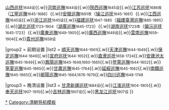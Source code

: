 {{Navbox
|name = 清朝巡撫
|title = [[清朝]][[巡撫]]
|state = {{{state<includeonly>|collapsed</includeonly>}}}

|group1 = 十五省巡抚
|list1 = [[山東巡撫]]<span style="font-size:smaller;">1644设</span>{{.w}}[[山西巡抚]]<span style="font-size:smaller;">1644设</span>{{.w}}[[河南巡撫]]<span style="font-size:smaller;">1644设</span>{{.w}}[[陝西巡撫]]<span style="font-size:smaller;">1645设</span>{{.w}}[[江苏巡抚]]<span style="font-size:smaller;">1686改</span>（[[江苏巡抚|江寧巡撫]]<span style="font-size:smaller;">1645-1686</span>）{{.w}}[[安徽巡撫衙門|安徽巡撫]]<span style="font-size:smaller;">1661改</span>（[[操江巡抚]]<span style="font-size:smaller;">1645-1661</span>）{{.w}}[[江西巡撫]]<span style="font-size:smaller;">1645设</span>{{.w}}[[浙江巡抚]]<span style="font-size:smaller;">1645设</span>{{.w}}[[福建巡抚]]<span style="font-size:smaller;">1647-1885</span>（[[福建臺灣巡撫]]<span style="font-size:smaller;">1885-1895</span>）{{.w}}[[湖北巡抚]]<span style="font-size:smaller;">1723-1904</span>（[[湖廣巡撫]]<span style="font-size:smaller;">1645-1723</span>）{{.w}}[[湖南巡抚]]<span style="font-size:smaller;">1723改</span>（[[偏沅巡抚]]<span style="font-size:smaller;">1645-1723</span>）{{.w}}[[廣東巡撫]]<span style="font-size:smaller;">1649-1905</span>{{.w}}[[廣西巡撫]]<span style="font-size:smaller;">1649设</span>{{.w}}[[雲南巡撫]]<span style="font-size:smaller;">1659-1904</span>{{.w}}[[貴州巡撫]]<span style="font-size:smaller;">1658设</span>

|group2 = 前期设置
|list2 = [[順天巡撫]]<span style="font-size:smaller;">1644-1661</span>{{.w}}[[天津巡撫]]<span style="font-size:smaller;">1644-1649</span>{{.w}}[[保定巡撫]]<span style="font-size:smaller;">1644-1649</span>{{.w}}[[宣府巡抚]]<span style="font-size:smaller;">1644-1652</span>{{.w}}[[直隶巡抚]]<span style="font-size:smaller;">1658-1724</span>{{.w}}[[鳳廬巡撫|安廬池太巡撫]]<span style="font-size:smaller;">1645-1649</span>{{.w}}[[鳳陽巡撫]]<span style="font-size:smaller;">1645-1649,1660-1665</span>{{.w}}[[登萊巡撫]]<span style="font-size:smaller;">1644-1652</span>{{.w}}[[寧夏巡撫]]<span style="font-size:smaller;">1645-1665</span>{{.w}}[[甘肅巡撫]]<span style="font-size:smaller;">1645-1764</span>{{.w}}[[延綏巡撫]]<span style="font-size:smaller;">1645-1662</span>{{.w}}[[南贛巡撫]]<span style="font-size:smaller;">1645-1665</span>{{.w}}[[鄖陽撫治|鄖陽巡撫]]<span style="font-size:smaller;">1645-1664,1676-1679</span>{{.w}}[[四川巡撫]]<span style="font-size:smaller;">1648-1748</span>

|group3 = 晚清设置
|list3 = [[甘肃新疆巡抚]]<span style="font-size:smaller;">1884设</span>{{.w}}[[江淮巡抚]]<span style="font-size:smaller;">1904-1905</span>{{.w}}[[奉天巡抚]]<span style="font-size:smaller;">1907-1910</span>{{.w}}[[吉林省巡撫衙署|吉林巡撫]]<span style="font-size:smaller;">1907设</span>{{.w}}[[黑龙江巡抚]]<span style="font-size:smaller;">1907设</span>
}}<noinclude>
[[Category:清朝巡撫| *]]
[[Category:清朝导航模板]]
</noinclude>